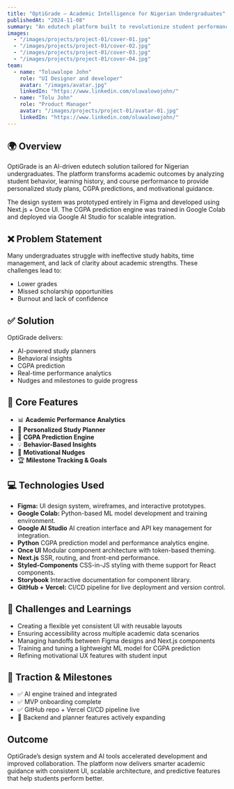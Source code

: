 ---
title: "OptiGrade — Academic Intelligence for Nigerian Undergraduates"
publishedAt: "2024-11-08"
summary: "An edutech platform built to revolutionize student performance through AI-driven planning and predictive academic analytics."
images:
  - "/images/projects/project-01/cover-01.jpg"
  - "/images/projects/project-01/cover-02.jpg"
  - "/images/projects/project-01/cover-03.jpg"
  - "/images/projects/project-01/cover-04.jpg"
team:
  - name: "Toluwalope John"
    role: "UI Designer and developer"
    avatar: "/images/avatar.jpg"
    linkedIn: "https://www.linkedin.com/oluwalowojohn/"
  - name: "Tolu John"
    role: "Product Manager"
    avatar: "/images/projects/project-01/avatar-01.jpg"
    linkedIn: "https://www.linkedin.com/oluwalowojohn/"
---

## 🌍 Overview

OptiGrade is an AI-driven edutech solution tailored for Nigerian undergraduates. The platform transforms academic outcomes by analyzing student behavior, learning history, and course performance to provide personalized study plans, CGPA predictions, and motivational guidance.

The design system was prototyped entirely in Figma and developed using Next.js + Once UI. The CGPA prediction engine was trained in Google Colab and deployed via Google AI Studio for scalable integration.

## ❌ Problem Statement

Many undergraduates struggle with ineffective study habits, time management, and lack of clarity about academic strengths. These challenges lead to:
- Lower grades
- Missed scholarship opportunities
- Burnout and lack of confidence

## ✅ Solution

OptiGrade delivers:
- AI-powered study planners
- Behavioral insights
- CGPA prediction
- Real-time performance analytics
- Nudges and milestones to guide progress

## 🔑 Core Features

- 📊 **Academic Performance Analytics**
- 📅 **Personalized Study Planner**
- 🔮 **CGPA Prediction Engine**
- 💡 **Behavior-Based Insights**
- 🎯 **Motivational Nudges**
- 🏆 **Milestone Tracking & Goals**

## 💻 Technologies Used

- **Figma:** UI design system, wireframes, and interactive prototypes.
- **Google Colab:** Python-based ML model development and training environment.
- **Google AI Studio** AI creation interface and API key management for integration.
- **Python** CGPA prediction model and performance analytics engine.
- **Once UI** Modular component architecture with token-based theming.
- **Next.js** SSR, routing, and front-end performance.
- **Styled-Components** CSS-in-JS styling with theme support for React components.
- **Storybook** Interactive documentation for component library.
- **GitHub + Vercel:** CI/CD pipeline for live deployment and version control.

## 🧠 Challenges and Learnings

- Creating a flexible yet consistent UI with reusable layouts
- Ensuring accessibility across multiple academic data scenarios
- Managing handoffs between Figma designs and Next.js components
- Training and tuning a lightweight ML model for CGPA prediction
- Refining motivational UX features with student input

## 🧩 Traction & Milestones

- ✅ AI engine trained and integrated
- ✅ MVP onboarding complete
- ✅ GitHub repo + Vercel CI/CD pipeline live
- 🚧 Backend and planner features actively expanding

## Outcome

OptiGrade’s design system and AI tools accelerated development and improved collaboration. The platform now delivers smarter academic guidance with consistent UI, scalable architecture, and predictive features that help students perform better.
